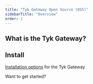 ```yaml
---
title: "Tyk Gateway Open Source (OSS)"
sidebarTitle: "Overview"
order: 1
---
```



## What is the Tyk Gateway?

<TykGatewayFeaturesInclude/>

## Install 
[Installation options](/5.6/apim/open-source/installation) for the Tyk Gateway

Want to get started?

<ButtonLeft href="https://tyk.io/sign-up/" color="green" content="Discover Tyk OSS today" />
